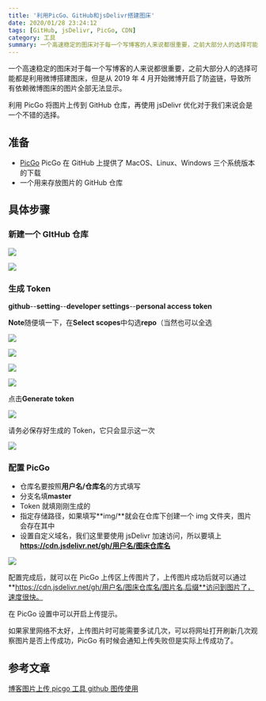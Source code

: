 ```yaml
---
title: '利用PicGo、GitHub和jsDelivr搭建图床'
date: 2020/01/28 23:24:12
tags: [GitHub, jsDelivr, PicGo, CDN]
category: 工具
summary: 一个高速稳定的图床对于每一个写博客的人来说都很重要，之前大部分人的选择可能都是利用微博搭建图床，但是从2019年4月开始微博开启了防盗链，导致所有依赖微博图床的图片全部无法显示。利用PicGo将图片上传到GitHub仓库，再使用jsDelivr优化对于我们来说会是一个不错的选择。
---
```


一个高速稳定的图床对于每一个写博客的人来说都很重要，之前大部分人的选择可能都是利用微博搭建图床，但是从 2019 年 4 月开始微博开启了防盗链，导致所有依赖微博图床的图片全部无法显示。

利用 PicGo 将图片上传到 GitHub 仓库，再使用 jsDelivr 优化对于我们来说会是一个不错的选择。

## 准备

- [PicGo](https://github.com/Molunerfinn/PicGo) PicGo 在 GitHub 上提供了 MacOS、Linux、Windows 三个系统版本的下载
- 一个用来存放图片的 GitHub 仓库

## 具体步骤

### 新建一个 GItHub 仓库

![](https://cdn.jsdelivr.net/gh/qiyuor2/blog-image/img/newrepo.png)

![](https://cdn.jsdelivr.net/gh/qiyuor2/blog-image/img/nreponame.png)

### 生成 Token

**github**--**setting**--**developer settings**--**personal access token**

**Note**随便填一下，在**Select scopes**中勾选**repo**（当然也可以全选

![](https://cdn.jsdelivr.net/gh/qiyuor2/blog-image/img/settingnewtoken.png)

![](https://cdn.jsdelivr.net/gh/qiyuor2/blog-image/img/newtokendevset.png)

![](https://cdn.jsdelivr.net/gh/qiyuor2/blog-image/img/settokenlist.png)

![](https://cdn.jsdelivr.net/gh/qiyuor2/blog-image/img/settokenselect.png)

点击**Generate token**

![](https://cdn.jsdelivr.net/gh/qiyuor2/blog-image/img/finishgithubtoken.png)

请务必保存好生成的 Token，它只会显示这一次

![](https://cdn.jsdelivr.net/gh/qiyuor2/blog-image/img/finishgithubtoken02.png)

### 配置 PicGo

- 仓库名要按照**用户名/仓库名**的方式填写
- 分支名填**master**
- Token 就填刚刚生成的
- 指定存储路径，如果填写**img/**就会在仓库下创建一个 img 文件夹，图片会存在其中
- 设置自定义域名，我们这里要使用 jsDelivr 加速访问，所以要填上**https://cdn.jsdelivr.net/gh/用户名/图床仓库名**

![](https://cdn.jsdelivr.net/gh/qiyuor2/blog-image/img/picgoconfig.png)

配置完成后，就可以在 PicGo 上传区上传图片了，上传图片成功后就可以通过**https://cdn.jsdelivr.net/gh/用户名/图床仓库名/图片名.后缀**访问到图片了，速度很快。

在 PicGo 设置中可以开启上传提示。

如果家里网络不太好，上传图片时可能需要多试几次，可以将网址打开刷新几次观察图片是否上传成功，PicGo 有时候会通知上传失败但是实际上传成功了。

## 参考文章

[博客图片上传 picgo 工具 github 图传使用](https://removeif.github.io/removeif-demo/theme/博客图片上传picgo工具github图传使用.html)
